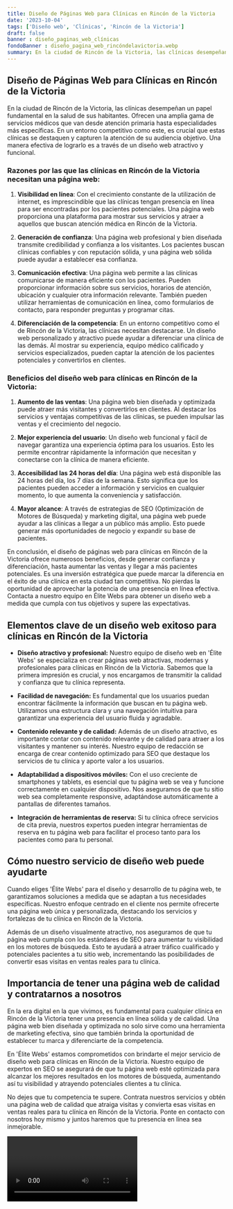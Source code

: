 ```yaml
---
title: Diseño de Páginas Web para Clínicas en Rincón de la Victoria
date: '2023-10-04'
tags: ['Diseño web', 'Clínicas', 'Rincón de la Victoria']
draft: false
banner : diseño_paginas_web_clínicas
fondoBanner : diseño_pagina_web_rincóndelavictoria.webp
summary: En la ciudad de Rincón de la Victoria, las clínicas desempeñan un papel fundamental en la salud de sus habitantes. Ofrecen una amplia gama de servicios médicos que van desde atención primaria hasta especialidades más específicas. En un entorno competitivo como este, es crucial que estas clínicas se destaquen y capturen la atención de su audiencia objetivo. Una manera efectiva de lograrlo es a través de un diseño web atractivo y funcional.
---
```


## Diseño de Páginas Web para Clínicas en Rincón de la Victoria

En la ciudad de Rincón de la Victoria, las clínicas desempeñan un papel fundamental en la salud de sus habitantes. Ofrecen una amplia gama de servicios médicos que van desde atención primaria hasta especialidades más específicas. En un entorno competitivo como este, es crucial que estas clínicas se destaquen y capturen la atención de su audiencia objetivo. Una manera efectiva de lograrlo es a través de un diseño web atractivo y funcional.

### Razones por las que las clínicas en Rincón de la Victoria necesitan una página web:

1. **Visibilidad en línea**: Con el crecimiento constante de la utilización de internet, es imprescindible que las clínicas tengan presencia en línea para ser encontradas por los pacientes potenciales. Una página web proporciona una plataforma para mostrar sus servicios y atraer a aquellos que buscan atención médica en Rincón de la Victoria.

2. **Generación de confianza**: Una página web profesional y bien diseñada transmite credibilidad y confianza a los visitantes. Los pacientes buscan clínicas confiables y con reputación sólida, y una página web sólida puede ayudar a establecer esa confianza.

3. **Comunicación efectiva**: Una página web permite a las clínicas comunicarse de manera eficiente con los pacientes. Pueden proporcionar información sobre sus servicios, horarios de atención, ubicación y cualquier otra información relevante. También pueden utilizar herramientas de comunicación en línea, como formularios de contacto, para responder preguntas y programar citas.

4. **Diferenciación de la competencia**: En un entorno competitivo como el de Rincón de la Victoria, las clínicas necesitan destacarse. Un diseño web personalizado y atractivo puede ayudar a diferenciar una clínica de las demás. Al mostrar su experiencia, equipo médico calificado y servicios especializados, pueden captar la atención de los pacientes potenciales y convertirlos en clientes.

### Beneficios del diseño web para clínicas en Rincón de la Victoria:

1. **Aumento de las ventas**: Una página web bien diseñada y optimizada puede atraer más visitantes y convertirlos en clientes. Al destacar los servicios y ventajas competitivas de las clínicas, se pueden impulsar las ventas y el crecimiento del negocio.

2. **Mejor experiencia del usuario**: Un diseño web funcional y fácil de navegar garantiza una experiencia óptima para los usuarios. Esto les permite encontrar rápidamente la información que necesitan y conectarse con la clínica de manera eficiente.

3. **Accesibilidad las 24 horas del día**: Una página web está disponible las 24 horas del día, los 7 días de la semana. Esto significa que los pacientes pueden acceder a información y servicios en cualquier momento, lo que aumenta la conveniencia y satisfacción.

4. **Mayor alcance**: A través de estrategias de SEO (Optimización de Motores de Búsqueda) y marketing digital, una página web puede ayudar a las clínicas a llegar a un público más amplio. Esto puede generar más oportunidades de negocio y expandir su base de pacientes.

En conclusión, el diseño de páginas web para clínicas en Rincón de la Victoria ofrece numerosos beneficios, desde generar confianza y diferenciación, hasta aumentar las ventas y llegar a más pacientes potenciales. Es una inversión estratégica que puede marcar la diferencia en el éxito de una clínica en esta ciudad tan competitiva. No pierdas la oportunidad de aprovechar la potencia de una presencia en línea efectiva. Contacta a nuestro equipo en Élite Webs para obtener un diseño web a medida que cumpla con tus objetivos y supere las expectativas.

<GifSeo />

<Cta />

## Elementos clave de un diseño web exitoso para clínicas en Rincón de la Victoria

- **Diseño atractivo y profesional:** Nuestro equipo de diseño web en 'Élite Webs' se especializa en crear páginas web atractivas, modernas y profesionales para clínicas en Rincón de la Victoria. Sabemos que la primera impresión es crucial, y nos encargamos de transmitir la calidad y confianza que tu clínica representa.

- **Facilidad de navegación:** Es fundamental que los usuarios puedan encontrar fácilmente la información que buscan en tu página web. Utilizamos una estructura clara y una navegación intuitiva para garantizar una experiencia del usuario fluida y agradable.

- **Contenido relevante y de calidad:** Además de un diseño atractivo, es importante contar con contenido relevante y de calidad para atraer a los visitantes y mantener su interés. Nuestro equipo de redacción se encarga de crear contenido optimizado para SEO que destaque los servicios de tu clínica y aporte valor a los usuarios.

- **Adaptabilidad a dispositivos móviles:** Con el uso creciente de smartphones y tablets, es esencial que tu página web se vea y funcione correctamente en cualquier dispositivo. Nos aseguramos de que tu sitio web sea completamente responsive, adaptándose automáticamente a pantallas de diferentes tamaños.

- **Integración de herramientas de reserva:** Si tu clínica ofrece servicios de cita previa, nuestros expertos pueden integrar herramientas de reserva en tu página web para facilitar el proceso tanto para los pacientes como para tu personal.

## Cómo nuestro servicio de diseño web puede ayudarte

Cuando eliges 'Élite Webs' para el diseño y desarrollo de tu página web, te garantizamos soluciones a medida que se adaptan a tus necesidades específicas. Nuestro enfoque centrado en el cliente nos permite ofrecerte una página web única y personalizada, destacando los servicios y fortalezas de tu clínica en Rincón de la Victoria.

Además de un diseño visualmente atractivo, nos aseguramos de que tu página web cumpla con los estándares de SEO para aumentar tu visibilidad en los motores de búsqueda. Esto te ayudará a atraer tráfico cualificado y potenciales pacientes a tu sitio web, incrementando las posibilidades de convertir esas visitas en ventas reales para tu clínica.

## Importancia de tener una página web de calidad y contratarnos a nosotros

En la era digital en la que vivimos, es fundamental para cualquier clínica en Rincón de la Victoria tener una presencia en línea sólida y de calidad. Una página web bien diseñada y optimizada no solo sirve como una herramienta de marketing efectiva, sino que también brinda la oportunidad de establecer tu marca y diferenciarte de la competencia.

En 'Élite Webs' estamos comprometidos con brindarte el mejor servicio de diseño web para clínicas en Rincón de la Victoria. Nuestro equipo de expertos en SEO se asegurará de que tu página web esté optimizada para alcanzar los mejores resultados en los motores de búsqueda, aumentando así tu visibilidad y atrayendo potenciales clientes a tu clínica.

No dejes que tu competencia te supere. Contrata nuestros servicios y obtén una página web de calidad que atraiga visitas y convierta esas visitas en ventas reales para tu clínica en Rincón de la Victoria. Ponte en contacto con nosotros hoy mismo y juntos haremos que tu presencia en línea sea inmejorable.

<Video />

<CtaBot job='Clínicas' city='Rincón de la Victoria'/>

<Gmaps query='Rincón de la Victoria+españa+maps' />